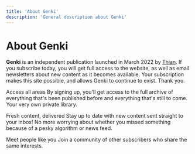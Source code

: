 ```yaml
---
title: 'About Genki'
description: 'General description about Genki'
---
```


# About Genki

**Genki** is an independent publication launched in March 2022 by [Thian](https://twitter.com/thianisoneos/). If you subscribe today, you will get full access to the website, as well as email newsletters about new content as it becomes available. Your subscription makes this site possible, and allows Genki to continue to exist. Thank you.

Access all areas
By signing up, you'll get access to the full archive of everything that's been published before and everything that's still to come. Your very own private library.

Fresh content, delivered
Stay up to date with new content sent straight to your inbox! No more worrying about whether you missed something because of a pesky algorithm or news feed.

Meet people like you
Join a community of other subscribers who share the same interests.
